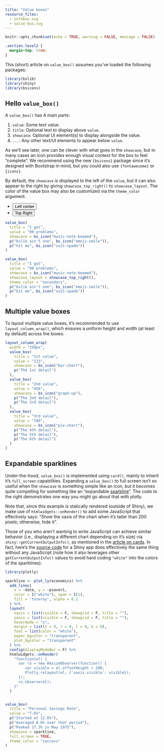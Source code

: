 ```yaml
---
title: "Value boxes"
resource_files:
  - infobox.svg
  - value-box.svg
---
```


```r
knitr::opts_chunk$set(echo = TRUE, warning = FALSE, message = FALSE)
```

```css
.section.level2 {
  margin-top: 5rem;
}
```

This (short) article on `value_box()` assumes you've loaded the following packages:

```r
library(bslib)
library(shiny)
library(bsicons)
```


## Hello `value_box()`

<div class="row">
<div class="col-md-6">

A `value_box()` has 4 main parts:

1. `value`: Some text value.
2. `title`: Optional text to display above `value`.
3. `showcase`: Optional UI element(s) to display alongside the value. 
4. `...`: Any other text/UI elements to appear below `value`.

As we'll see later, one can be clever with what goes in the `showcase`, but in many cases an icon provides enough visual context for the box to feel "complete". We recommend using the new `{bsicons}` package since it's designed with Bootstrap in mind, but you could also use `{fontawesome}` or `{icons}`.

By default, the `showcase` is displayed to the left of the `value`, but it can also appear to the right by giving `showcase_top_right()` to `showcase_layout`. The color of the value box may also be customized via the `theme_color` argument.

</div>

<div class="col-md-6">

<ul class="nav nav-pills justify-content-center" role="tablist">
  <li class="nav-item" role="presentation">
    <button class="nav-link active" data-bs-toggle="tab" data-bs-target="#left-center" type="button" role="tab" aria-controls="left-center" aria-selected="true">Left center</button>
  </li>
  <li class="nav-item" role="presentation">
    <button class="nav-link" data-bs-toggle="tab" data-bs-target="#top-right" type="button" role="tab" aria-controls="top-right" aria-selected="false">Top Right</button>
  </li>
  </li>
</ul>
<div class="tab-content">
  <div class="tab-pane show active" id="left-center" role="tabpanel" tabindex="0">
```r
value_box(
  title = "I got", 
  value = "99 problems",
  showcase = bs_icon("music-note-beamed"),
  p("bslib ain't one", bs_icon("emoji-smile")),
  p("hit me", bs_icon("suit-spade"))
)
```
</div>
  <div class="tab-pane" id="top-right" role="tabpanel" tabindex="0">
```r
value_box(
  title = "I got", 
  value = "99 problems",
  showcase = bs_icon("music-note-beamed"),
  showcase_layout = showcase_top_right(),
  theme_color = "secondary",
  p("bslib ain't one", bs_icon("emoji-smile")),
  p("hit me", bs_icon("suit-spade"))
)
```
</div>
</div>
  </div>
</div>


## Multiple value boxes

To layout multiple value boxes, it's recommended to use `layout_column_wrap()`, which ensures a uniform height and width (at least by default) across the boxes.

```r
layout_column_wrap(
  width = "250px",
  value_box(
    title = "1st value", 
    value = "123",
    showcase = bs_icon("bar-chart"),
    p("The 1st detail")
  ),
  value_box(
    title = "2nd value", 
    value = "456",
    showcase = bs_icon("graph-up"),
    p("The 2nd detail"),
    p("The 3rd detail")
  ),
  value_box(
    title = "3rd value", 
    value = "789",
    showcase = bs_icon("pie-chart"),
    p("The 4th detail"),
    p("The 5th detail"),
    p("The 6th detail")
  )
)
```


## Expandable sparklines

::: row
::: col-md-6
Under-the-hood, `value_box()` is implemented using `card()`, mainly to inherit it's `full_screen` capabilities. Expanding a `value_box()` to full screen isn't so useful when the `showcase` is something simple like an icon, but it becomes quite compelling for something like an "expandable [sparkline](https://en.wikipedia.org/wiki/Sparkline)". The code to the right demonstrates one way you might go about that with plotly. 

Note that, since this example is statically rendered (outside of Shiny), we make use of `htmlwidgets::onRender()` to add some JavaScript that effectively says: "Show the xaxis of the chart when it's taller than 200 pixels; otherwise, hide it". 

Those of you who aren't wanting to write JavaScript can achieve similar behavior (i.e., displaying a different chart depending on it's size) via `shiny::getCurrentOutputInfo()`, as mentioned in the [article on cards](cards.html#dynamic-rendering-shiny). In fact, here's the [source code](https://github.com/rstudio/bslib/tree/main/inst/examples/value_box) for a Shiny app does effectively the same thing without any JavaScript (note how it also leverages other `getCurrentOutputInfo()` values to avoid hard coding `"white"` into the colors of the sparklines).
:::

::: col-md-6
```r
library(plotly)

sparkline <- plot_ly(economics) %>%
  add_lines(
    x = ~date, y = ~psavert,
    color = I("white"), span = I(1),
    fill = 'tozeroy', alpha = 0.2
  ) %>%
  layout(
    xaxis = list(visible = F, showgrid = F, title = ""),
    yaxis = list(visible = F, showgrid = F, title = ""),
    hovermode = "x",
    margin = list(t = 0, r = 0, l = 0, b = 0),
    font = list(color = "white"),
    paper_bgcolor = "transparent",
    plot_bgcolor = "transparent"
  ) %>%
  config(displayModeBar = F) %>%
  htmlwidgets::onRender(
    "function(el) {
      var ro = new ResizeObserver(function() {
         var visible = el.offsetHeight > 200;
         Plotly.relayout(el, {'xaxis.visible': visible});
      });
      ro.observe(el);
    }"
  )


value_box(
  title = "Personal Savings Rate",
  value = "7.6%",
  p("Started at 12.6%"),
  p("Averaged 8.6% over that period"),
  p("Peaked 17.3% in May 1975"),
  showcase = sparkline,
  full_screen = TRUE,
  theme_color = "success"
)
```

:::
:::
